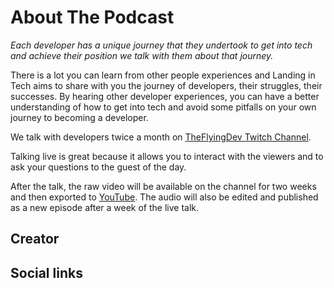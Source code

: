 


# About The Podcast

_Each developer has a unique journey that they undertook to get into tech and achieve their position we talk with them about that journey._

There is a lot you can learn from other people experiences and Landing in Tech aims to share with you the journey of developers, their struggles, their successes.
By hearing other developer experiences, you can have a better understanding of how to get into tech and avoid some pitfalls on your own journey to becoming a developer.

We talk with developers twice a month on [TheFlyingDev Twitch Channel](https://twitch.tv/theflyingdev). 

Talking live is great because it allows you to interact with the viewers and to ask your questions to the guest of the day.

After the talk, the raw video will be available on the channel for two weeks and then exported to [YouTube](https://www.youtube.com/channel/UCUCYKCdnRhipFV3Tk852CcA). 
The audio will also be edited and published as a new episode after a week of the live talk.

## Creator

<FabioCard />

## Social links

<Social />